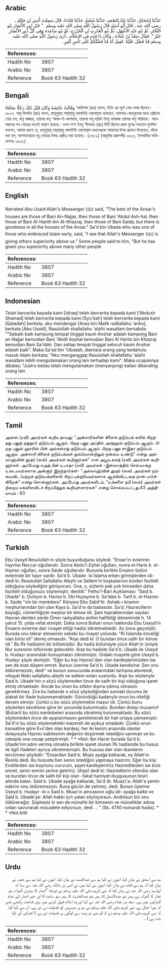 ## Arabic


<div dir="rtl" lang="ar" style={{fontSize:'larger',backgroundColor:'#f8f9fa',padding:20}}>
حَدَّثَنَا إِسْحَاقُ، حَدَّثَنَا عَبْدُ الصَّمَدِ، حَدَّثَنَا شُعْبَةُ، حَدَّثَنَا قَتَادَةُ، قَالَ سَمِعْتُ أَنَسَ بْنَ مَالِكٍ ـ رضى الله عنه ـ قَالَ أَبُو أُسَيْدٍ قَالَ رَسُولُ اللَّهِ صلى الله عليه وسلم ‏ "‏ خَيْرُ دُورِ الأَنْصَارِ بَنُو النَّجَّارِ، ثُمَّ بَنُو عَبْدِ الأَشْهَلِ، ثُمَّ بَنُو الْحَارِثِ بْنِ الْخَزْرَجِ، ثُمَّ بَنُو سَاعِدَةَ وَفِي كُلِّ دُورِ الأَنْصَارِ خَيْرٌ ‏"‏‏.‏ فَقَالَ سَعْدُ بْنُ عُبَادَةَ ـ وَكَانَ ذَا قِدَمٍ فِي الإِسْلاَمِ ـ أَرَى رَسُولَ اللَّهِ صلى الله عليه وسلم قَدْ فَضَّلَ عَلَيْنَا‏.‏ فَقِيلَ لَهُ قَدْ فَضَّلَكُمْ عَلَى نَاسٍ كَثِيرٍ‏.‏
</div>
<div style={{backgroundColor:'#f8f9fa',padding:20, marginBottom: 10}}><table> <thead> <tr> <th>References:</th> <th></th> </tr> </thead> <tbody><tr><td>Hadith No</td><td>3807</td></tr><tr><td>Arabic No</td><td>3807</td></tr><tr><td>Reference</td><td>Book 63 Hadith 32</td></tr></tbody></table></div>

## Bengali


<div dir="ltr" lang="bn" style={{fontSize:'larger',backgroundColor:'#f8f9fa',padding:20}}>
وَقَالَتْ عَائِشَةُ وَكَانَ قَبْلَ ذَلِكَ رَجُلًا صَالِحًا ‘আয়িশাহ (রাঃ) বলেন, তিনি এর পূর্বে নেক লোক ছিলেন। ৩৮০৭. আবূ উসাইদ (রাঃ) বলেন, রাসূলুল্লাহ্ সাল্লাল্লাহু আলাইহি ওয়াসাল্লাম বলেছেন, আনসার গোত্রগুলোর মধ্যে শ্রেষ্ঠতম গোত্র হল, বানু নাজ্জার, তারপর বানু ‘আবদ-ই-আশহাল, তারপর বানু হারিস ইবনু খাযরাজ তারপর বানু সায়িদাহ। আনসারদের সব গোত্রের মধ্যেই কল্যাণ রয়েছে। তখন সা‘দ ইবনু ‘উবাদাহ (রাঃ) যিনি ছিলেন প্রথম যুগের অন্যতম মুসলিম বললেন, আমার ধারণা যে, রাসূলুল্লাহ্ সাল্লাল্লাহু আলাইহি ওয়াসাল্লাম অন্যদেরকে আমাদের উপর প্রাধান্য দিয়েছেন, তাঁকে বলা হল, আপনাদেরকে বহু গোত্রের উপর শ্রেষ্ঠত্ব দেয়া হয়েছে। (৩৭৮৯) (আধুনিক প্রকাশনীঃ ৩৫২৫, ইসলামিক ফাউন্ডেশনঃ ৩৫৩২)
</div>
<div style={{backgroundColor:'#f8f9fa',padding:20, marginBottom: 10}}><table> <thead> <tr> <th>References:</th> <th></th> </tr> </thead> <tbody><tr><td>Hadith No</td><td>3807</td></tr><tr><td>Arabic No</td><td>3807</td></tr><tr><td>Reference</td><td>Book 63 Hadith 32</td></tr></tbody></table></div>

## English


<div dir="ltr" lang="en" style={{fontSize:'larger',backgroundColor:'#f8f9fa',padding:20}}>
Narrated Abu Usaid:Allah's Messenger (ﷺ) said, "The best of the Ansar's houses are those of Bani An-Najjar, then those of Bani 'Abdul Ash-hal, then those of Bani Al-Harith bin Al-Khazraj, then those of Bani Saida; but there is goodness in all the houses of the Ansar." Sa'd bin Ubada who was one of those who embraced Islam early, said, "I see that Allah's Messenger (ﷺ) is giving others superiority above us." Some people said to him, "But he has given you superiority above many other people
</div>
<div style={{backgroundColor:'#f8f9fa',padding:20, marginBottom: 10}}><table> <thead> <tr> <th>References:</th> <th></th> </tr> </thead> <tbody><tr><td>Hadith No</td><td>3807</td></tr><tr><td>Arabic No</td><td>3807</td></tr><tr><td>Reference</td><td>Book 63 Hadith 32</td></tr></tbody></table></div>

## Indonesian


<div dir="ltr" lang="id" style={{fontSize:'larger',backgroundColor:'#f8f9fa',padding:20}}>
Telah bercerita kepada kami [Ishaq] telah bercerita kepada kami ['Abdush Shamad] telah bercerita kepada kami [Syu'bah] telah bercerita kepada kami [Qatadah] berkata, aku mendengar [Anas bin Malik radliallahu 'anhu], berkata [Abu Usaid], Rasulullah shallallahu 'alaihi wasallam bersabda: ""Sebaik-baik kampung tempat tinggal kaum Anshar adalah kampung Bani an-Najjar kemudian Bani 'Abdil Asyhal kemudian Bani Al Harits bin Khazraj kemudian Bani Sa'idah. Dan setiap tempat tinggal seluruh kaum Anshar adalah baik". Maka Sa'ad bin 'Ubadah, diantara orang yang terdahulu masuk Islam berkata; "Aku menganggap Rasulullah shallallahu 'alaihi wasallam lebih mengutamakan orang lain terhadap kami". Maka ucapannya dibalas; "Justru beliau telah mengutamakan (menyanjung) kalian dibanding orang lain
</div>
<div style={{backgroundColor:'#f8f9fa',padding:20, marginBottom: 10}}><table> <thead> <tr> <th>References:</th> <th></th> </tr> </thead> <tbody><tr><td>Hadith No</td><td>3807</td></tr><tr><td>Arabic No</td><td>3807</td></tr><tr><td>Reference</td><td>Book 63 Hadith 32</td></tr></tbody></table></div>

## Tamil


<div dir="ltr" lang="ta" style={{fontSize:'larger',backgroundColor:'#f8f9fa',padding:20}}>
அனஸ் (ரலி) அவர்கள் கூறிய தாவது: “அன்சாரிகளின் கிளைக் குடும்பங் களில் சிறந்தது பனுந் நஜ்ஜார் குடும்பம் ஆகும். பிறகு பனூ அப்தில் அஷ்ஹல் குடும்பம் ஆகும். பிறகு பனுல் ஹாரிஸ் பின் அல்கஸ்ரஜ் குடும்பம் ஆகும். பிறகு பனூ சாஇதா குடும்பம் ஆகும். அன்சாரி கிளைக் குடும்பங்கள் ஒவ்வொன்றிலும் நன்மை உண்டு” என்று அல்லாஹ்வின் தூதர் (ஸல்) அவர்கள் கூறினார்கள்” என அபூஉசைத் (ரலி) அவர்கள் கூறினார்கள். அப்போது சஅத் பின் உபாதா (ரலி) அவர்கள் -இஸ்லாத்தில் செல்வாக்கு உடையவர்களாக அன்னார் இருந்தார்கள்- “அல்லாஹ்வின் தூதர் (ஸல்) அவர்கள் நம்மைவிட (மற்றக் குடும்பங்களைச்) சிறப் புக்குரியவர்களாக ஆக்கிவிட்டதை நான் பார்க்கிறேன்” என்று சொன்னார்கள். அப்போது அவர்களிடம், “உங்களை நபி (ஸல்) அவர்கள் நிறைய மக்களைவிடச் சிறப்பித்துக் கூறியுள்ளார்கள்” என்று சொல்லப்பட்டது.43 அத்தியாயம் : 63
</div>
<div style={{backgroundColor:'#f8f9fa',padding:20, marginBottom: 10}}><table> <thead> <tr> <th>References:</th> <th></th> </tr> </thead> <tbody><tr><td>Hadith No</td><td>3807</td></tr><tr><td>Arabic No</td><td>3807</td></tr><tr><td>Reference</td><td>Book 63 Hadith 32</td></tr></tbody></table></div>

## Turkish


<div dir="ltr" lang="tr" style={{fontSize:'larger',backgroundColor:'#f8f9fa',padding:20}}>
Ebu Useyd Resulullah'ın şöyle buyurduğunu söyledi: "Ensar'ın evlerinin hayırlısı Neccar oğullarıdır. Sonra Abdu'l-Eşhel oğulları, sonra el-Haris b. el-Hazrec oğulları, sonra Saide oğullarıdır. Bununla birlikte Ensarın bütün evlerinde bir hayır vardır. Sa'd b. Ubade -ki İslama erken girmişlerden idi- dedi ki: Resulullah Sallallahu Aleyhi ve Sellem'in başkalarının bizden faziletli olduğunu söylediğini görüyorum. Ona, o, sizlerin pek çok kimseden daha faziletli olduğunuzu söylemiştir, denildi." Fethu'l-Bari Açıklaması: "Said b. Ubade" b. Du!eym b. Harise b. Ebi Huzeyme b. Sa'lebe b. Tarif b. el-Hazrec b. Saide "nin bir menkıbesi" Künyesi Ebu Sabit'tir. Ashab-ı kiramın meşhurlarından biri olan Kays b. Sa'd'ın da babasıdır. Sa'd, Hazreclilerin büyüğü, cömertliğiyle meşhur bir kimse idi. Şam topraklarından sayılan Havran denilen yerde Ömer radıyallahu anhlın halifeliği döneminde h. 14 yahut 15. yılda vefat etmiştir. Daha sonra Buhari onun hakkında Ebu Useyd'in Ensarın evlerine dair rivayet ettiği hadisi zikretmektedir. Az önce geçmiştir. Burada onu tekrar etmesinin sebebi bu rivayet yolunda: "Ki İslamda önceliği olan birisi idi" demiş olmasıdır. "Aişe dedi ki: O bundan önce salih bir kimse idi." Bu İfk hadisinin bir bölümüdür. Bu hadis bütünüyle yüce Allah'ın izniyle Nur suresinin tefsirinde gelecektir. Aişe bu hadiste Sa'd b. Ubade ile Useyd b. Hudayr arasındaki konuşmaları zikretmiştir. Ordaki rivayete göre Useyd b. Hudayr şöyle demiştir: "Eğer bu kişi Hazrec'den olan kardeşlerimizden ise sen de bize düşeni emret. Bunun üzerine Sa'd b. Ubade kendisine: Sen onu öldüremezsin, dedi" ve bunun sonucunda aralarındaki tartışma alevlendi, nihayet Nebi sallallahu aleyhi ve sellem onları susturdu. Aişe bu sözleriyle Said b. Ubade'nin o sözü söylemeden önce de salih bir kişi olduğuna işaret etmiş olmaktadır. Ancak bu onun bu sıfatın dışına çıkmış olmasını gerektirmez. Zira bu haberde o sözü söylediğinden sonraki durumu ile alakalı bir ifade bulunmamaktadır. Göründüğü kadarıyla onun bu niteliği devam etmişir. Çünkü o bu sözü söylemekte mazur idi. Çünkü bunu söylerken kendisine göre bir yorumda bulunmuştu. Bundan dolayı musannıf (Buhari) bu sözü menkıbeleri arasında zikretmiş bulunmaktadır. Bu sözü söylemeden önce de ayıplanmasını gerektirecek bir hali ortaya çıkmamıştır. Sa'd'ın bu sözü söylemekteki mazereti de açıkça ortadadır. Çünkü onun kanaatine göre Evs'den olan kardeşi, her iki kesim arasında olanlar dolayısıyla Hazrec kabilesinin değerini düşürmek istediğini sanmıştı ve bu sebeple ona cevap yetiştirmişti. * * *Not: İbn Hacer burada Sa'd b. Ubade'nin adını vermiş olmakla birlikte işaret olunan İfk hadisinde bu husus ile ilgili ifadeleri ayrıca zikretmemiştir. Bu hususa dair olan ibarelerin tercümesi şöyledir: "Ensardan Said b. Muaz ayağa kalkarak, ey Allah'ın Reslılü dedi. Bu hususta ben senin istediğini yapmaya hazırım. Eğer bu kişi Evslilerden ise boynunu vururum, şayet kardeşlerimiz Hazredilerden ise bize emret, senin emrini yerine getiririz. (Aişe) dedi ki: Hazredilerin efendisi olan ve bundan önce de salih bir kişi olan -fakat hamiyet duygusunun tesiri altında kalan. Said b. Ubade ayağa kalkarak, Sa'd (b. Muaz)'a: Allah'a yemin ederim onu öldüremezsin. Buna gücün de yetmez, dedi. Bunun üzerine Useyd b. Hudayr -ki o Said b. Muaz'ın amcasının oğlu idi- ayağa kalktı ve SaId b. Ubade'ye: Allah hakkı için yalan söylüyorsun. Andolsun biz onu öldüreceğiz. Şüphesiz ki sen de münafık bir kimsesin ve münafıklar adına onları savunarak mücadele ediyorsun, dedi. .. " (Sk. 4750 numaralı hadis). * * *Not bitti
</div>
<div style={{backgroundColor:'#f8f9fa',padding:20, marginBottom: 10}}><table> <thead> <tr> <th>References:</th> <th></th> </tr> </thead> <tbody><tr><td>Hadith No</td><td>3807</td></tr><tr><td>Arabic No</td><td>3807</td></tr><tr><td>Reference</td><td>Book 63 Hadith 32</td></tr></tbody></table></div>

## Urdu


<div dir="rtl" lang="ur" style={{fontSize:'larger',backgroundColor:'#f8f9fa',padding:20}}>
ہم سے اسحٰق نے بیان کیا، انہوں نے کہا ہم سے عبدالصمد نے بیان کیا، انہوں نے کہا ہم سے شعبہ نے بیان کیا کہ ہم سے قتادہ نے بیان کیا، انہوں نے کہا میں نے انس بن مالک رضی اللہ عنہ سے سنا کہ ابواسید رضی اللہ عنہ نے بیان کیا کہ نبی کریم صلی اللہ علیہ وسلم نے فرمایا ”انصار کا بہترین گھرانہ بنو نجار کا گھرانہ ہے، پھر بنو عبدالاشھل کا، پھر بنو عبدالحارث کا، پھر بنو ساعدہ کا اور خیر انصار کے تمام گھرانوں میں ہے۔ سعد بن عبادہ رضی اللہ عنہ نے کہا اور وہ اسلام قبول کرنے میں بڑی قدامت رکھتے تھے کہ میرا خیال ہے، نبی کریم صلی اللہ علیہ وسلم نے ہم پر دوسروں کو فضیلت دے دی ہے، ان سے کہا گیا کہ نبی کریم صلی اللہ علیہ وسلم نے تم کو بھی تو بہت سے لوگوں پر فضیلت دی ہے ( اعتراض کی کیا بات ہے ) ۔
</div>
<div style={{backgroundColor:'#f8f9fa',padding:20, marginBottom: 10}}><table> <thead> <tr> <th>References:</th> <th></th> </tr> </thead> <tbody><tr><td>Hadith No</td><td>3807</td></tr><tr><td>Arabic No</td><td>3807</td></tr><tr><td>Reference</td><td>Book 63 Hadith 32</td></tr></tbody></table></div>